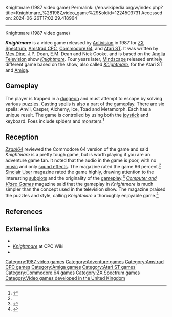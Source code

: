 Knightmare (1987 video game)
Permalink: //en.wikipedia.org/w/index.php?title=Knightmare_%281987_video_game%29&oldid=1224503731
Accessed on: 2024-06-26T17:02:29.418964



------
Knightmare (1987 video game)
{{Infobox video game
| title  = Knightmare
| image = KnightmareC64.jpg
| developer = MD Software
| publisher = [[Activision]]
| programmer = [[Mev Dinc]]
| engine =
| released = 1987 
| genre = [[Adventure game|Adventure]]
| modes = [[Single-player]]
| platforms = [[ZX Spectrum]], [[Amstrad CPC]], [[Commodore 64]], [[Atari ST]]
}}

'''''Knightmare''''' is a video  game released by [[Activision]] in 1987 for [[ZX Spectrum]], [[Amstrad CPC]], [[Commodore 64]], and [[Atari ST]]. It was written by [[Mev Dinc]], J.P. Dean, E.M. Dean and Nick Cooke, and is based on the [[ITV Anglia|Anglia Television]] show ''[[Knightmare (TV series)|Knightmare]]''. Four years later, [[Mindscape (company)|Mindscape]] released entirely different game based on the show, also called ''[[Knightmare (1991 video game)|Knightmare]]'', for the Atari ST and [[Amiga]].

==Gameplay==
The player is trapped in a [[dungeon]] and must attempt to escape by solving various [[puzzle]]s. Casting [[Spell (paranormal)|spells]] is also a part of the gameplay. There are six spells: Anvil, Casper, Alchemy, Ice, Toad and Metamorph. Each has a unique result. The game is controlled by using both the [[joystick]] and [[Computer keyboard|keyboard]]. Foes include [[spider]]s and [[monster]]s.<ref name="Zzap64">{{cite magazine| title=Knightmare C64 Review | magazine=Zzap!64 | publisher=Europress | date=February 1988}}</ref>

==Reception==
{{VG reviews
| award1Pub = ''Sinclair User''
| award1 = SU Classic<ref>Game review, Sinclair User issue 69, [[EMAP]], December 1987, page 36</ref>
}}
''[[Zzap!64]]'' reviewed the Commodore 64 version of the game and said ''Knightmare'' is a pretty tough game, but is worth playing if you are an adventure game fan. It noted that the audio in the game is poor, with no [[Video game music|music]] and only [[sound effect]]s. The magazine rated the game 66 percent.<ref name="Zzap64" /> [[Sinclair User]] magazine rated the game highly, drawing attention to the interesting [[subplot]]s and the originality of the [[gameplay]].<ref>{{cite magazine | title=Knightmare Sinclair Spectrum review | magazine=Sinclair User | publisher=EMAP | date=February 1987}}</ref> ''[[Computer and Video Games]]'' magazine said that the gameplay in ''Knightmare'' is much simpler than the concept used in the television show. The magazine praised the puzzles and style, calling ''Knightmare'' a thoroughly enjoyable game.<ref>{{citation | title=Computer + Video Games review | author=Boughton, Paul | publisher=EMAP | date=February 1988}}</ref>

==References==
{{reflist}}

==External links==
* {{WoS game|id=0002724|name=Knightmare}}
* [http://cpcwiki.eu/index.php/Knightmare ''Knightmare''] at CPC Wiki
* {{atarimania|id=9760}}

[[Category:1987 video games]]
[[Category:Adventure games]]
[[Category:Amstrad CPC games]]
[[Category:Amiga games]]
[[Category:Atari ST games]]
[[Category:Commodore 64 games]]
[[Category:ZX Spectrum games]]
[[Category:Video games developed in the United Kingdom]]